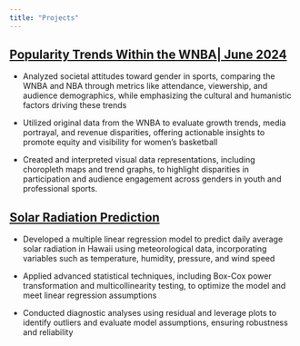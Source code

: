 ```yaml
---
title: "Projects"
---
```


## [Popularity Trends Within the WNBA\| June 2024 ](https://airlineaccidents.humspace.ucla.edu/)

-   Analyzed societal attitudes toward gender in sports, comparing the WNBA and NBA through metrics like
    attendance, viewership, and audience demographics, while emphasizing the cultural and humanistic factors driving
    these trends

-   Utilized original data from the WNBA to evaluate growth trends, media portrayal, and revenue disparities, offering
    actionable insights to promote equity and visibility for women’s basketball

-   Created and interpreted visual data representations, including choropleth maps and trend graphs, to highlight
    disparities in participation and audience engagement across genders in youth and professional sports.

## [Solar Radiation Prediction](https://drive.google.com/file/d/1F1VWTd693YH_UbKkIcEfy5DBxYP24fs3/view?usp=sharing)

-   Developed a multiple linear regression model to predict daily average solar radiation in Hawaii using meteorological
    data, incorporating variables such as temperature, humidity, pressure, and wind speed

-   Applied advanced statistical techniques, including Box-Cox power transformation and multicollinearity testing, to
    optimize the model and meet linear regression assumptions

-   Conducted diagnostic analyses using residual and leverage plots to identify outliers and evaluate model
    assumptions, ensuring robustness and reliability
